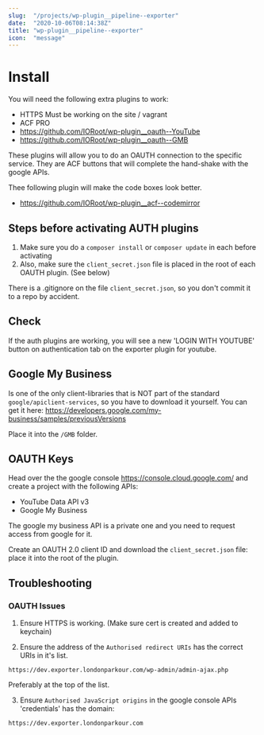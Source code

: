 ```yaml
---
slug:  "/projects/wp-plugin__pipeline--exporter"
date:  "2020-10-06T08:14:38Z"
title: "wp-plugin__pipeline--exporter"
icon:  "message"
---
```



# Install

You will need the following extra plugins to work:

- HTTPS Must be working on the site / vagrant
- ACF PRO
- https://github.com/IORoot/wp-plugin__oauth--YouTube
- https://github.com/IORoot/wp-plugin__oauth--GMB


These plugins will allow you to do an OAUTH connection to the specific service. They are ACF buttons that will complete the hand-shake 
with the google APIs.

Thee following plugin will make the code boxes look better.
- https://github.com/IORoot/wp-plugin__acf--codemirror

## Steps before activating AUTH plugins

1. Make sure you do a `composer install` or `composer update` in each before activating 
1. Also, make sure the `client_secret.json` file is placed in the root of each OAUTH plugin. (See below)

There is a .gitignore on the file `client_secret.json`, so you don't commit it to a repo by accident.

## Check

If the auth plugins are working, you will see a new 'LOGIN WITH YOUTUBE' button on authentication tab on the exporter plugin for youtube.

## Google My Business

Is one of the only client-libraries that is NOT part of the standard `google/apiclient-services`, so you have to download it yourself.
You can get it here: https://developers.google.com/my-business/samples/previousVersions

Place it into the `/GMB` folder.

## OAUTH Keys

Head over the the google console https://console.cloud.google.com/ and create a project with the following APIs:

- YouTube Data API v3
- Google My Business

The google my business API is a private one and you need to request access from google for it.

Create an OAUTH 2.0 client ID and download the `client_secret.json` file: place it into the root of the plugin.

## Troubleshooting

### OAUTH Issues


1. Ensure HTTPS is working. (Make sure cert is created and added to keychain)


2. Ensure the address of the `Authorised redirect URIs` has the correct URIs in it's list.
```
https://dev.exporter.londonparkour.com/wp-admin/admin-ajax.php
```
Preferably at the top of the list.

3. Ensure `Authorised JavaScript origins` in the google console APIs 'credentials' has the 
domain:
```
https://dev.exporter.londonparkour.com
```